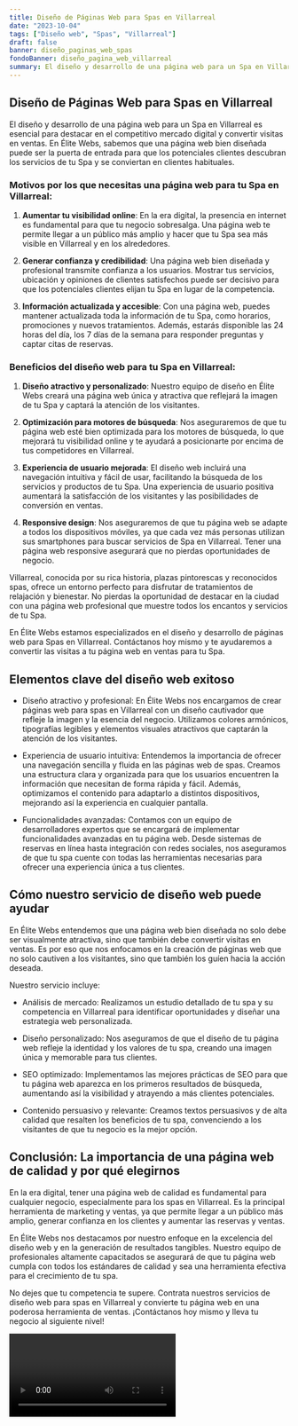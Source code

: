 ```yaml
---
title: Diseño de Páginas Web para Spas en Villarreal
date: "2023-10-04"
tags: ["Diseño web", "Spas", "Villarreal"]
draft: false
banner: diseño_paginas_web_spas
fondoBanner: diseño_pagina_web_villarreal
summary: El diseño y desarrollo de una página web para un Spa en Villarreal es esencial para destacar en el competitivo mercado digital y convertir visitas en ventas. En Élite Webs, sabemos que una página web bien diseñada puede ser la puerta de entrada para que los potenciales clientes descubran los servicios de tu Spa y se conviertan en clientes habituales.
---
```



## Diseño de Páginas Web para Spas en Villarreal

El diseño y desarrollo de una página web para un Spa en Villarreal es esencial para destacar en el competitivo mercado digital y convertir visitas en ventas. En Élite Webs, sabemos que una página web bien diseñada puede ser la puerta de entrada para que los potenciales clientes descubran los servicios de tu Spa y se conviertan en clientes habituales.

### Motivos por los que necesitas una página web para tu Spa en Villarreal:

1. **Aumentar tu visibilidad online**: En la era digital, la presencia en internet es fundamental para que tu negocio sobresalga. Una página web te permite llegar a un público más amplio y hacer que tu Spa sea más visible en Villarreal y en los alrededores.

2. **Generar confianza y credibilidad**: Una página web bien diseñada y profesional transmite confianza a los usuarios. Mostrar tus servicios, ubicación y opiniones de clientes satisfechos puede ser decisivo para que los potenciales clientes elijan tu Spa en lugar de la competencia.

3. **Información actualizada y accesible**: Con una página web, puedes mantener actualizada toda la información de tu Spa, como horarios, promociones y nuevos tratamientos. Además, estarás disponible las 24 horas del día, los 7 días de la semana para responder preguntas y captar citas de reservas.

### Beneficios del diseño web para tu Spa en Villarreal:

1. **Diseño atractivo y personalizado**: Nuestro equipo de diseño en Élite Webs creará una página web única y atractiva que reflejará la imagen de tu Spa y captará la atención de los visitantes.

2. **Optimización para motores de búsqueda**: Nos aseguraremos de que tu página web esté bien optimizada para los motores de búsqueda, lo que mejorará tu visibilidad online y te ayudará a posicionarte por encima de tus competidores en Villarreal.

3. **Experiencia de usuario mejorada**: El diseño web incluirá una navegación intuitiva y fácil de usar, facilitando la búsqueda de los servicios y productos de tu Spa. Una experiencia de usuario positiva aumentará la satisfacción de los visitantes y las posibilidades de conversión en ventas.

4. **Responsive design**: Nos aseguraremos de que tu página web se adapte a todos los dispositivos móviles, ya que cada vez más personas utilizan sus smartphones para buscar servicios de Spa en Villarreal. Tener una página web responsive asegurará que no pierdas oportunidades de negocio.

Villarreal, conocida por su rica historia, plazas pintorescas y reconocidos spas, ofrece un entorno perfecto para disfrutar de tratamientos de relajación y bienestar. No pierdas la oportunidad de destacar en la ciudad con una página web profesional que muestre todos los encantos y servicios de tu Spa.

En Élite Webs estamos especializados en el diseño y desarrollo de páginas web para Spas en Villarreal. Contáctanos hoy mismo y te ayudaremos a convertir las visitas a tu página web en ventas para tu Spa.

<GifSeo />

<Cta />

## Elementos clave del diseño web exitoso

- Diseño atractivo y profesional: En Élite Webs nos encargamos de crear páginas web para spas en Villarreal con un diseño cautivador que refleje la imagen y la esencia del negocio. Utilizamos colores armónicos, tipografías legibles y elementos visuales atractivos que captarán la atención de los visitantes.

- Experiencia de usuario intuitiva: Entendemos la importancia de ofrecer una navegación sencilla y fluida en las páginas web de spas. Creamos una estructura clara y organizada para que los usuarios encuentren la información que necesitan de forma rápida y fácil. Además, optimizamos el contenido para adaptarlo a distintos dispositivos, mejorando así la experiencia en cualquier pantalla.

- Funcionalidades avanzadas: Contamos con un equipo de desarrolladores expertos que se encargará de implementar funcionalidades avanzadas en tu página web. Desde sistemas de reservas en línea hasta integración con redes sociales, nos aseguramos de que tu spa cuente con todas las herramientas necesarias para ofrecer una experiencia única a tus clientes.

## Cómo nuestro servicio de diseño web puede ayudar

En Élite Webs entendemos que una página web bien diseñada no solo debe ser visualmente atractiva, sino que también debe convertir visitas en ventas. Es por eso que nos enfocamos en la creación de páginas web que no solo cautiven a los visitantes, sino que también los guíen hacia la acción deseada.

Nuestro servicio incluye:

- Análisis de mercado: Realizamos un estudio detallado de tu spa y su competencia en Villarreal para identificar oportunidades y diseñar una estrategia web personalizada.

- Diseño personalizado: Nos aseguramos de que el diseño de tu página web refleje la identidad y los valores de tu spa, creando una imagen única y memorable para tus clientes.

- SEO optimizado: Implementamos las mejores prácticas de SEO para que tu página web aparezca en los primeros resultados de búsqueda, aumentando así la visibilidad y atrayendo a más clientes potenciales.

- Contenido persuasivo y relevante: Creamos textos persuasivos y de alta calidad que resalten los beneficios de tu spa, convenciendo a los visitantes de que tu negocio es la mejor opción.

## Conclusión: La importancia de una página web de calidad y por qué elegirnos

En la era digital, tener una página web de calidad es fundamental para cualquier negocio, especialmente para los spas en Villarreal. Es la principal herramienta de marketing y ventas, ya que permite llegar a un público más amplio, generar confianza en los clientes y aumentar las reservas y ventas.

En Élite Webs nos destacamos por nuestro enfoque en la excelencia del diseño web y en la generación de resultados tangibles. Nuestro equipo de profesionales altamente capacitados se asegurará de que tu página web cumpla con todos los estándares de calidad y sea una herramienta efectiva para el crecimiento de tu spa.

No dejes que tu competencia te supere. Contrata nuestros servicios de diseño web para spas en Villarreal y convierte tu página web en una poderosa herramienta de ventas. ¡Contáctanos hoy mismo y lleva tu negocio al siguiente nivel!

<Video />

<CtaBot job="Spas" city="Villarreal" />

<Gmaps query="Villarreal+españa+maps" />
